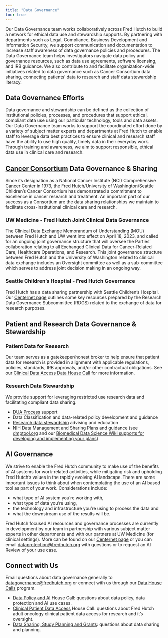 ```yaml
---
title: "Data Governance"
toc: true
---
```


Our Data Governance team works collaboratively across Fred Hutch to build a network for ethical data use and stewardship supports. By partnering with departments such as Legal, Compliance, Business Development and Information Security, we support communication and documentation to increase staff awareness of data governance policies and procedures. The Data Governance team helps investigators navigate data policy and governance resources, such as data use agreements, software licensing, and IRB guidance. We also contribute to and facilitate organization-wide initiatives related to data governance such as Cancer Consortium data sharing, connecting patients’ data to research and staff data stewardship literacy. 

::: {.callout-note appearance="minimal"}
## Data Governance Efforts
Data governance and stewardship can be defined as the collection of institutional policies, processes, and procedures that support ethical, compliant data use using our particular technology, tools and data assets. Our Data Governance team works to support the coordinated effort done by a variety of subject matter experts and departments at Fred Hutch to enable staff to leverage data best practices to ensure clinical and research staff have the ability to use high quality, timely data in their everyday work.  Through training and awareness, we aim to support responsible, ethical data use in clinical care and research.   
:::

## [Cancer Consortium](https://www.cancerconsortium.org/) Data Governance & Sharing

Since its designation as a National Cancer Institute (NCI) Comprehensive Cancer Center in 1973, the Fred Hutch/University of Washington/Seattle Children’s Cancer Consortium has demonstrated a commitment to excellence in cancer research and treatment. An important part of our success as a Consortium are the data sharing relationships we maintain to facilitate cross-institutional clinical care and research. 

### UW Medicine - Fred Hutch Joint Clinical Data Governance 
The Clinical Data Exchange Memorandum of Understanding (MOU) between Fred Hutch and UW went into effect on April 18, 2023, and called for an ongoing joint governance structure that will oversee the Parties’ collaboration relating to all Exchanged Clinical Data for Cancer-Related Care, Healthcare Operations, and Research. This joint governance structure between Fred Hutch and the University of Washington related to clinical data exchange includes an Oversight committee as well as a sub-committee which serves to address joint decision making in an ongoing way.  



### Seattle Children's Hosptial - Fred Hutch Governance
Fred Hutch has a data sharing partnership with Seattle Children's Hospital.  Our [Centernet page](https://centernet.fredhutch.org/u/data-science-lab/sch-research.html) outlines some key resources prepared by the Research Data Governance Subcommittee (RDGS) related to the exchange of data for research purposes. 


## Patient and Research Data Governance & Stewardship

### Patient Data for Research

Our team serves as a gatekeeper/honest broker to help ensure that patient data for research is provided in alignment with applicable regulations, policies, standards, IRB approvals, and/or other contractual obligations. See our [Clinical Data Access Data House Call](https://calendly.com/data-house-calls/clinical-data) for more information. 


### Research Data Stewardship

We provide support for leveraging restricted use research data and facilitating compliant data sharing. 


- [DUA Process](https://sciwiki.fredhutch.org/datascience/compliance_legal/) support
- Data Classification and data-related policy development and guidance
- [Research data stewardship](https://sciwiki.fredhutch.org/datascience/stewardship/) advising and education 
- NIH Data Management and Sharing Plans and guidance (see [dmptool.org](https://dmptool.org/) and our [Biomedical Data Science Wiki supports for developing and implementing your plans](https://sciwiki.fredhutch.org/datascience/nih_data_sharing/))


## AI Governance
We strive to enable the Fred Hutch community to make use of the benefits of AI systems for work-related activities, while mitigating risk and upholding Fred Hutch’s values in the rapidly evolving AI landscape. There are some important issues to think about when contemplating the use of an AI based tool as part of your work. Considerations include:

- what type of AI system you’re working with, 
- what type of data you’re using, 
- the technology and infrastructure you’re using to process the data and 
- what the downstream use of the results will be.  

Fred Hutch focused AI resources and governance processes are currently in development by our team in partnership with various subject matter experts in other departments and with our partners at UW Medicine (for clinical settings). More can be found on our [Centernet page](https://centernet.fredhutch.org/u/data-science-lab/ai.html) or you can email [dataprotection@fredhutch.org](mailto:dataprotection@fredhutch.org) with questions or to request an AI Review of your use case.  



## Connect with Us

Email questions about data governance generally to [datagovernance@fredhutch.org](mailto:datagovernance@fredhutch.org) or connect with us through our [Data House Calls](programs/dhc.qmd) program. 

- [Data Policy and AI](https://calendly.com/data-house-calls/data-policy) House Call: questions about data policy, data protection and AI use cases.
- [Clinical Patient Data Access](https://calendly.com/data-house-calls/clinical-data) House Call: questions about Fred Hutch adult oncology clinical patient data access for research and it's oversight.  
- [Data Sharing, Study Planning and Grants](https://calendly.com/data-house-calls/sharing): questions about data sharing and planning.




